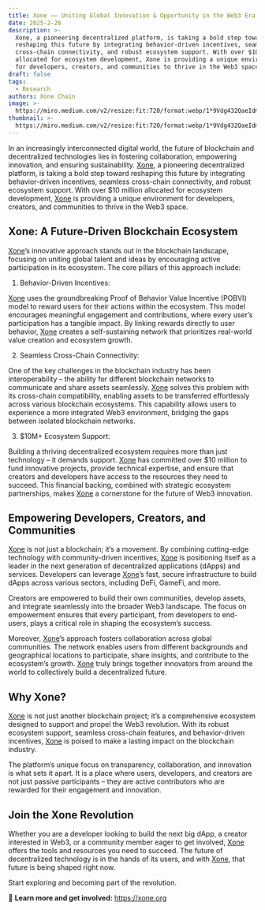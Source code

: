 ```yaml
---
title: Xone —— Uniting Global Innovation & Opportunity in the Web3 Era
date: 2025-2-26
description: >-
  Xone, a pioneering decentralized platform, is taking a bold step toward
  reshaping this future by integrating behavior-driven incentives, seamless
  cross-chain connectivity, and robust ecosystem support. With over $10 million
  allocated for ecosystem development, Xone is providing a unique environment
  for developers, creators, and communities to thrive in the Web3 space.
draft: false
tags:
  - Research
authors: Xone Chain
image: >-
  https://miro.medium.com/v2/resize:fit:720/format:webp/1*9Vdg432QaeIdml_UGXHJ6A@2x.jpeg
thumbnail: >-
  https://miro.medium.com/v2/resize:fit:720/format:webp/1*9Vdg432QaeIdml_UGXHJ6A@2x.jpeg
---
```


In an increasingly interconnected digital world, the future of blockchain and decentralized technologies lies in fostering collaboration, empowering innovation, and ensuring sustainability. [Xone](https://xone.org/), a pioneering decentralized platform, is taking a bold step toward reshaping this future by integrating behavior-driven incentives, seamless cross-chain connectivity, and robust ecosystem support. With over $10 million allocated for ecosystem development, [Xone](https://xone.org/) is providing a unique environment for developers, creators, and communities to thrive in the Web3 space.

## Xone: A Future-Driven Blockchain Ecosystem

[Xone](https://xone.org/)’s innovative approach stands out in the blockchain landscape, focusing on uniting global talent and ideas by encouraging active participation in its ecosystem. The core pillars of this approach include:

1. Behavior-Driven Incentives:

[Xone](https://xone.org/) uses the groundbreaking Proof of Behavior Value Incentive (POBVI) model to reward users for their actions within the ecosystem. This model encourages meaningful engagement and contributions, where every user’s participation has a tangible impact. By linking rewards directly to user behavior, [Xone](https://xone.org/) creates a self-sustaining network that prioritizes real-world value creation and ecosystem growth.

2. Seamless Cross-Chain Connectivity:

One of the key challenges in the blockchain industry has been interoperability – the ability for different blockchain networks to communicate and share assets seamlessly. [Xone](https://xone.org/) solves this problem with its cross-chain compatibility, enabling assets to be transferred effortlessly across various blockchain ecosystems. This capability allows users to experience a more integrated Web3 environment, bridging the gaps between isolated blockchain networks.

3. $10M+ Ecosystem Support:

Building a thriving decentralized ecosystem requires more than just technology – it demands support. [Xone](https://xone.org/) has committed over $10 million to fund innovative projects, provide technical expertise, and ensure that creators and developers have access to the resources they need to succeed. This financial backing, combined with strategic ecosystem partnerships, makes [Xone](https://xone.org/) a cornerstone for the future of Web3 innovation.

## Empowering Developers, Creators, and Communities

[Xone](https://xone.org/) is not just a blockchain; it’s a movement. By combining cutting-edge technology with community-driven incentives, [Xone](https://xone.org/) is positioning itself as a leader in the next generation of decentralized applications (dApps) and services. Developers can leverage [Xone](https://xone.org/)’s fast, secure infrastructure to build dApps across various sectors, including DeFi, GameFi, and more.

Creators are empowered to build their own communities, develop assets, and integrate seamlessly into the broader Web3 landscape. The focus on empowerment ensures that every participant, from developers to end-users, plays a critical role in shaping the ecosystem’s success.

Moreover, [Xone](https://xone.org/)’s approach fosters collaboration across global communities. The network enables users from different backgrounds and geographical locations to participate, share insights, and contribute to the ecosystem’s growth. [Xone](https://xone.org/) truly brings together innovators from around the world to collectively build a decentralized future.

## Why Xone?

[Xone](https://xone.org/) is not just another blockchain project; it’s a comprehensive ecosystem designed to support and propel the Web3 revolution. With its robust ecosystem support, seamless cross-chain features, and behavior-driven incentives, [Xone](https://xone.org/) is poised to make a lasting impact on the blockchain industry.

The platform’s unique focus on transparency, collaboration, and innovation is what sets it apart. It is a place where users, developers, and creators are not just passive participants – they are active contributors who are rewarded for their engagement and innovation.

## Join the Xone Revolution

Whether you are a developer looking to build the next big dApp, a creator interested in Web3, or a community member eager to get involved, [Xone](https://xone.org/) offers the tools and resources you need to succeed. The future of decentralized technology is in the hands of its users, and with [Xone](https://xone.org/), that future is being shaped right now.

Start exploring and becoming part of the revolution.

🔗 **Learn more and get involved:** https://xone.org
